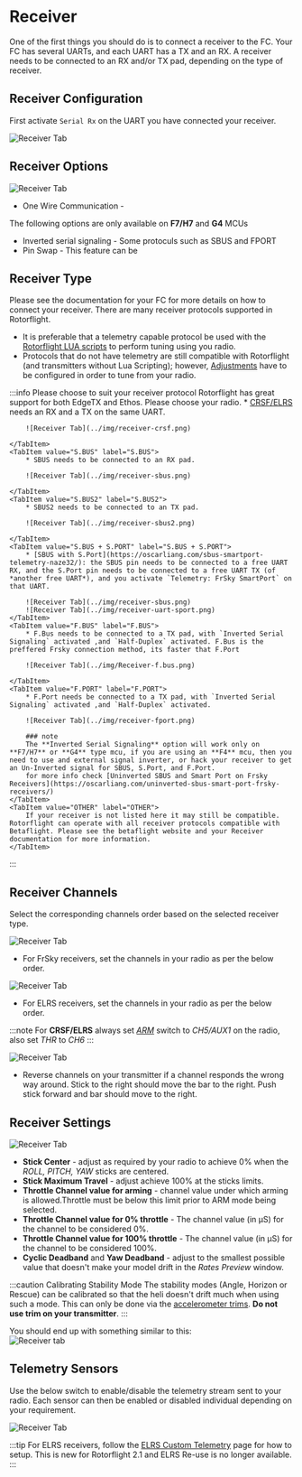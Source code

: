 
# Receiver

One of the first things you should do is to connect a receiver to the FC. Your FC has several UARTs, and each UART has a TX and an RX. A receiver needs to be connected to an RX and/or TX pad, depending on the type of receiver.

## Receiver Configuration

First activate `Serial Rx` on the UART you have connected your receiver.

![Receiver Tab](../img/receiver-uart.png)

## Receiver Options 
![Receiver Tab](../img/receiver-options.png)

* One Wire Communication - 

The following options are only available on **F7/H7** and **G4** MCUs
* Inverted serial signaling - Some protoculs such as SBUS and FPORT
* Pin Swap - This feature can be 

## Receiver Type
Please see the documentation for your FC for more details on how to connect your receiver. 
There are many receiver protocols supported in Rotorflight. 
* It is preferable that a telemetry capable protocol be used with the [Rotorflight LUA scripts](../../setup/lua-scripts.mdx) to perform tuning using you radio.  
* Protocols that do not have telemetry are still compatible with Rotorflight (and transmitters without Lua Scripting); however, [Adjustments](./adjustments.md) have to be configured in order to tune from your radio.  

:::info Please choose to suit your receiver protocol
<Tabs groupId="receiver-types">
    <TabItem value="" label="Choose Rx">
        Rotorflight has great support for both EdgeTX and Ethos.  Please choose your radio.
    </TabItem>
    <TabItem value="ELRS" label="ELRS">
        * [CRSF/ELRS](https://www.expresslrs.org/2.0/quick-start/receivers/wiring-up/) needs an RX and a TX on the same UART. 

        ![Receiver Tab](../img/receiver-crsf.png)

    </TabItem>
    <TabItem value="S.BUS" label="S.BUS">
        * SBUS needs to be connected to an RX pad.

        ![Receiver Tab](../img/receiver-sbus.png)

    </TabItem>
    <TabItem value="S.BUS2" label="S.BUS2">
        * SBUS2 needs to be connected to an TX pad.

        ![Receiver Tab](../img/receiver-sbus2.png)

    </TabItem>
    <TabItem value="S.BUS + S.PORT" label="S.BUS + S.PORT">
        * [SBUS with S.Port](https://oscarliang.com/sbus-smartport-telemetry-naze32/): the SBUS pin needs to be connected to a free UART RX, and the S.Port pin needs to be connected to a free UART TX (of *another free UART*), and you activate `Telemetry: FrSky SmartPort` on that UART.

        ![Receiver Tab](../img/receiver-sbus.png)
        ![Receiver Tab](../img/receiver-uart-sport.png)
    </TabItem>
    <TabItem value="F.BUS" label="F.BUS">
        * F.Bus needs to be connected to a TX pad, with `Inverted Serial Signaling` activated ,and `Half-Duplex` activated. F.Bus is the preffered Frsky connection method, its faster that F.Port

        ![Receiver Tab](../img/Receiver-f.bus.png)

    </TabItem>
    <TabItem value="F.PORT" label="F.PORT">
        * F.Port needs be connected to a TX pad, with `Inverted Serial Signaling` activated ,and `Half-Duplex` activated.

        ![Receiver Tab](../img/receiver-fport.png)

        ### note
        The **Inverted Serial Signaling** option will work only on **F7/H7** or **G4** type mcu, if you are using an **F4** mcu, then you need to use and external signal inverter, or hack your receiver to get an Un-Inverted signal for SBUS, S.Port, and F.Port.
        for more info check [Uninverted SBUS and Smart Port on Frsky Receivers](https://oscarliang.com/uninverted-sbus-smart-port-frsky-receivers/)
    </TabItem>
    <TabItem value="OTHER" label="OTHER">
        If your receiver is not listed here it may still be compatible. Rotorflight can operate with all receiver protocols compatible with Betaflight. Please see the betaflight website and your Receiver documentation for more information.
    </TabItem>
</Tabs>
:::

## Receiver Channels

Select the corresponding channels order based on the selected receiver type.

![Receiver Tab](../img/receiver-channels.png)

* For FrSky receivers, set the channels in your radio as per the below order.

![Receiver Tab](../img/receiver-order-frsky.png)

* For ELRS receivers, set the channels in your radio as per the below order.

:::note
For **CRSF/ELRS** always set [*ARM*](./modes.md#arm) switch to *CH5/AUX1* on the radio, also set *THR* to *CH6*
:::

![Receiver Tab](../img/receiver-order-elrs.png)

* Reverse channels on your transmitter if a channel responds the wrong way around. Stick to the right should move the bar to the right. Push stick forward and bar should move to the right.

## Receiver Settings

![Receiver Tab](../img/receiver-settings.png)

* **Stick Center** - adjust as required by your radio to achieve 0% when the _ROLL, PITCH, YAW_ sticks are centered. 
* **Stick Maximum Travel** - adjust achieve 100% at the sticks limits.
* **Throttle Channel value for arming** - channel value under which arming is allowed.Throttle must be below this limit prior to ARM mode being selected. 
* **Throttle Channel value for 0% throttle** - The channel value (in µS) for the channel to be considered 0%.
* **Throttle Channel value for 100% throttle** - The channel value (in µS) for the channel to be considered 100%.
* **Cyclic Deadband** and **Yaw Deadband** - adjust to the smallest possible value that doesn't make your model drift in the *Rates Preview* window.

:::caution
Calibrating Stability Mode
The stability modes (Angle, Horizon or Rescue) can be calibrated so that the heli doesn't drift much when using such a mode. This can only be done via the [accelerometer trims](../../setup/using-stability-modes-example.md). 
**Do not use trim on your transmitter**.
:::

You should end up with something similar to this:  
![Receiver tab](../img/tx-output-calibrated.gif)

## Telemetry Sensors

Use the below switch to enable/disable the telemetry stream sent to your radio. Each sensor can then be enabled or disabled individual depending on your requirement.

![Receiver Tab](../img/receiver-telem-sensors.png)

:::tip
For ELRS receivers, follow the [ELRS Custom Telemetry](../../setup/elrs-custom-telemetry.mdx) page for how to setup. This is new for Rotorflight 2.1 and ELRS Re-use is no longer available.  
:::

